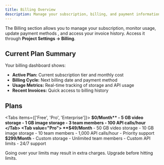 ```yaml
---
title: Billing Overview
description: Manage your subscription, billing, and payment information for your Project on RIXL.
---
```




The Billing section allows you to manage your subscription, monitor usage, update payment methods
, and access your invoice history. Access it through **Project Settings → Billing**.

<div className="grid gap-6 sm:grid-cols-2">
    <InteractiveCard
        title="Current Plan & Usage"
        description="View your active subscription and monitor resource usage across all projects."
        href="/platform/account/billing/subscription-plans"
    />
    <InteractiveCard
        title="Payment & Invoices"
        description="Manage payment methods and download billing history."
        href="/platform/account/billing/payment_invoice"
    />
</div>

## Current Plan Summary

Your billing dashboard shows:
- **Active Plan:** Current subscription tier and monthly cost
- **Billing Cycle:** Next billing date and payment method
- **Usage Metrics:** Real-time tracking of storage and API usage
- **Recent Invoices:** Quick access to billing history

## Plans

<Tabs items={['Free', 'Pro', 'Enterprise']}>
    <Tab value="Free">
        **$0/Month**
        - 5 GB video storage
        - 1 GB image storage
        - 3 team members
        - 100 API calls/hour
    </Tab>
    <Tab value="Pro">
        **$49/Month**
        - 50 GB video storage
        - 10 GB image storage
        - 10 team members
        - 1,000 API calls/hour
        - Priority support
    </Tab>
    <Tab value="Enterprise">
        **$299/Month**
        - Custom storage
        - Unlimited team members
        - Custom API limits
        - 24/7 support
    </Tab>
</Tabs>

<Callout type="warning">
    Going over your limits may result in extra charges. Upgrade before hitting limits.
</Callout>